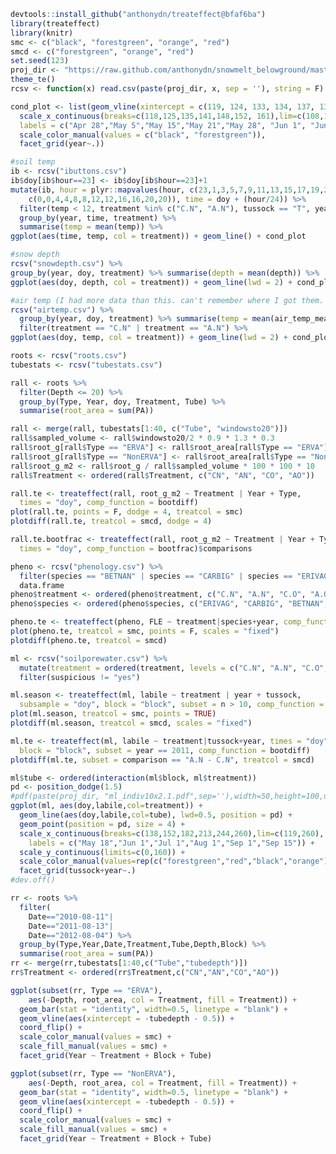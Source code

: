 ```r
devtools::install_github("anthonydn/treateffect@bfaf6ba")
library(treateffect)
library(knitr)
smc <- c("black", "forestgreen", "orange", "red")
smcd <- c("forestgreen", "orange", "red")
set.seed(123)
proj_dir <- "https://raw.github.com/anthonydn/snowmelt_belowground/master/data/"
theme_te()
rcsv <- function(x) read.csv(paste(proj_dir, x, sep = ''), string = F)
```

```r

cond_plot <- list(geom_vline(xintercept = c(119, 124, 133, 134, 137, 138, 141, 146, 152,161)),
  scale_x_continuous(breaks=c(118,125,135,141,148,152, 161),lim=c(108,170),
  labels = c("Apr 28","May 5","May 15","May 21","May 28", "Jun 1", "Jun 10")),
  scale_color_manual(values = c("black", "forestgreen")),
  facet_grid(year~.))

#soil temp
ib <- rcsv("ibuttons.csv")
ib$doy[ib$hour==23] <- ib$doy[ib$hour==23]+1
mutate(ib, hour = plyr::mapvalues(hour, c(23,1,3,5,7,9,11,13,15,17,19,21),
    c(0,0,4,4,8,8,12,12,16,16,20,20)), time = doy + (hour/24)) %>%
  filter(temp < 12, treatment %in% c("C.N", "A.N"), tussock == "T", year != 2009) %>%
  group_by(year, time, treatment) %>%
  summarise(temp = mean(temp)) %>%
ggplot(aes(time, temp, col = treatment)) + geom_line() + cond_plot

#snow depth
rcsv("snowdepth.csv") %>%
group_by(year, doy, treatment) %>% summarise(depth = mean(depth)) %>% 
ggplot(aes(doy, depth, col = treatment)) + geom_line(lwd = 2) + cond_plot

#air temp (I had more data than this. can't remember where I got them. possibly Imnavait weather tower data?)
rcsv("airtemp.csv") %>% 
  group_by(year, doy, treatment) %>% summarise(temp = mean(air_temp_mean)) %>% 
  filter(treatment == "C.N" | treatment == "A.N") %>% 
ggplot(aes(doy, temp, col = treatment)) + geom_line(lwd = 2) + cond_plot
```


```r
roots <- rcsv("roots.csv")
tubestats <- rcsv("tubestats.csv")

rall <- roots %>%
  filter(Depth <= 20) %>%
  group_by(Type, Year, doy, Treatment, Tube) %>%
  summarise(root_area = sum(PA))

rall <- merge(rall, tubestats[1:40, c("Tube", "windowsto20")])
rall$sampled_volume <- rall$windowsto20/2 * 0.9 * 1.3 * 0.3
rall$root_g[rall$Type == "ERVA"] <- rall$root_area[rall$Type == "ERVA"] / 100 * 0.01009
rall$root_g[rall$Type == "NonERVA"] <- rall$root_area[rall$Type == "NonERVA"] / 100 * 0.01648
rall$root_g_m2 <- rall$root_g / rall$sampled_volume * 100 * 100 * 10
rall$Treatment <- ordered(rall$Treatment, c("CN", "AN", "CO", "AO"))

rall.te <- treateffect(rall, root_g_m2 ~ Treatment | Year + Type, 
  times = "doy", comp_function = bootdiff)
plot(rall.te, points = F, dodge = 4, treatcol = smc)
plotdiff(rall.te, treatcol = smcd, dodge = 4)

rall.te.bootfrac <- treateffect(rall, root_g_m2 ~ Treatment | Year + Type, 
  times = "doy", comp_function = bootfrac)$comparisons
```

```r
pheno <- rcsv("phenology.csv") %>%
  filter(species == "BETNAN" | species == "CARBIG" | species == "ERIVAG" | species == "SALPUL") %>%
  data.frame
pheno$treatment <- ordered(pheno$treatment, c("C.N", "A.N", "C.O", "A.O"))
pheno$species <- ordered(pheno$species, c("ERIVAG", "CARBIG", "BETNAN", "SALPUL"))

pheno.te <- treateffect(pheno, FLE ~ treatment|species+year, comp_function = bootdiff)
plot(pheno.te, treatcol = smc, points = F, scales = "fixed")
plotdiff(pheno.te, treatcol = smcd)
```

``` r
ml <- rcsv("soilporewater.csv") %>% 
  mutate(treatment = ordered(treatment, levels = c("C.N", "A.N", "C.O", "A.O"))) %>% 
  filter(suspicious != "yes")

ml.season <- treateffect(ml, labile ~ treatment | year + tussock,
  subsample = "doy", block = "block", subset = n > 10, comp_function = bootdiff)
plot(ml.season, treatcol = smc, points = TRUE)
plotdiff(ml.season, treatcol = smcd, scales = "fixed")

ml.te <- treateffect(ml, labile ~ treatment|tussock+year, times = "doy", 
  block = "block", subset = year == 2011, comp_function = bootdiff)
plotdiff(ml.te, subset = comparison == "A.N - C.N", treatcol = smcd)
```

``` r
ml$tube <- ordered(interaction(ml$block, ml$treatment))
pd <- position_dodge(1.5)
#pdf(paste(proj_dir, "ml_indiv10x2.1.pdf",sep=''),width=50,height=100,useDing=F)
ggplot(ml, aes(doy,labile,col=treatment)) +
  geom_line(aes(doy,labile,col=tube), lwd=0.5, position = pd) +
  geom_point(position = pd, size = 4) +
  scale_x_continuous(breaks=c(138,152,182,213,244,260),lim=c(119,260),
    labels = c("May 18","Jun 1","Jul 1","Aug 1","Sep 1","Sep 15")) + 
  scale_y_continuous(limits=c(0,160)) +
  scale_color_manual(values=rep(c("forestgreen","red","black","orange"),6)) +
  facet_grid(tussock+year~.)
#dev.off()
```

``` r
rr <- roots %>%
  filter(
    Date=="2010-08-11"|
    Date=="2011-08-13"|
    Date=="2012-08-04") %>%
  group_by(Type,Year,Date,Treatment,Tube,Depth,Block) %>%
  summarise(root_area = sum(PA))
rr <- merge(rr,tubestats[1:40,c("Tube","tubedepth")])
rr$Treatment <- ordered(rr$Treatment,c("CN","AN","CO","AO"))

ggplot(subset(rr, Type == "ERVA"),
    aes(-Depth, root_area, col = Treatment, fill = Treatment)) + 
  geom_bar(stat = "identity", width=0.5, linetype = "blank") +
  geom_vline(aes(xintercept = -tubedepth - 0.5)) +
  coord_flip() +
  scale_color_manual(values = smc) +
  scale_fill_manual(values = smc) +
  facet_grid(Year ~ Treatment + Block + Tube)

ggplot(subset(rr, Type == "NonERVA"),
    aes(-Depth, root_area, col = Treatment, fill = Treatment)) + 
  geom_bar(stat = "identity", width=0.5, linetype = "blank") +
  geom_vline(aes(xintercept = -tubedepth - 0.5)) +
  coord_flip() +
  scale_color_manual(values = smc) +
  scale_fill_manual(values = smc) +
  facet_grid(Year ~ Treatment + Block + Tube)
```
